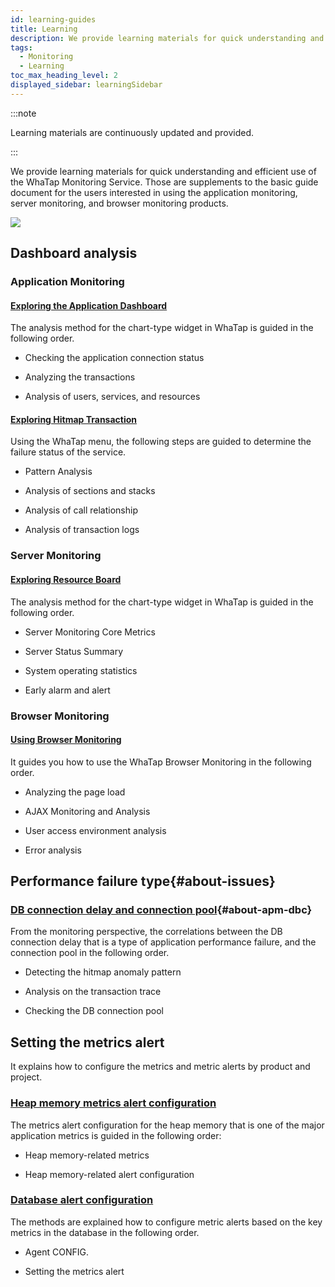 ```yaml
---
id: learning-guides
title: Learning
description: We provide learning materials for quick understanding and efficient use of the WhaTap Monitoring Service.
tags:
  - Monitoring
  - Learning
toc_max_heading_level: 2
displayed_sidebar: learningSidebar
---
```


:::note

Learning materials are continuously updated and provided.

:::

We provide learning materials for quick understanding and efficient use of the WhaTap Monitoring Service. Those are supplements to the basic guide document for the users interested in using the application monitoring, server monitoring, and browser monitoring products. 

![](/img/learning-cover.png)

## Dashboard analysis

### Application Monitoring

#### [Exploring the Application Dashboard](best-practice-guides/about-apm-dashboard)

The analysis method for the chart-type widget in WhaTap <Cmdname sid="application_dashboard" className="uitext" /> is guided in the following order.

-   Checking the application connection status

-   Analyzing the transactions

-   Analysis of users, services, and resources

#### [Exploring Hitmap Transaction](best-practice-guides/about-apm-hitmap-class)

Using the WhaTap <Cmdname sid="hitmap_transaction" className="uitext" /> menu, the following steps are guided to determine the failure status of the service.

-   Pattern Analysis

-   Analysis of sections and stacks

-   Analysis of call relationship

-   Analysis of transaction logs

### Server Monitoring

#### [Exploring Resource Board](best-practice-guides/about-server-dashboard)

The analysis method for the chart-type widget in WhaTap <Cmdname sid="sms_resource_board" className="uitext" /> is guided in the following order.

-   Server Monitoring Core Metrics

-   Server Status Summary

-   System operating statistics

-   Early alarm and alert

### Browser Monitoring

#### [Using Browser Monitoring](best-practice-guides/using-browser-monitoring)

It guides you how to use the WhaTap Browser Monitoring in the following order.

-   Analyzing the page load

-   AJAX Monitoring and Analysis

-   User access environment analysis

-   Error analysis

## Performance failure type{#about-issues}

### [DB connection delay and connection pool](best-practice-guides/about-apm-dbc){#about-apm-dbc}

From the monitoring perspective, the correlations between the DB connection delay that is a type of application performance failure, and the connection pool in the following order.

-   Detecting the hitmap anomaly pattern

-   Analysis on the transaction trace

-   Checking the DB connection pool

## Setting the metrics alert

It explains how to configure the metrics and metric alerts by product and project.

### [Heap memory metrics alert configuration](best-practice-guides/about-apm-heap-memory)

The metrics alert configuration for the heap memory that is one of the major application metrics is guided in the following order:

-   Heap memory-related metrics

-   Heap memory-related alert configuration 

### [Database alert configuration](best-practice-guides/set-db-metric-warning-notice)

The methods are explained how to configure metric alerts based on the key metrics in the database in the following order.

-   Agent CONFIG.

-   Setting the metrics alert
